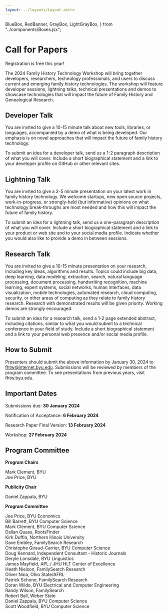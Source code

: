 ```yaml
---
layout: ../layouts/Layout.astro
---
```


  BlueBox,
  RedBanner,
  GrayBox,
  LightGrayBox,
} from "../components/Boxes.jsx";

# Call for Papers

<p></p>

<RedBanner>Registration is free this year!</RedBanner>

The 2024 Family History Technology Workshop will bring together developers,
researchers, technology professionals, and users to discuss current and emerging
family history technologies. The workshop will feature developer sessions,
lightning talks, technical presentations and demos to showcase technologies that
will impact the future of Family History and Genealogical Research.

## Developer Talk

You are invited to give a 10-15 minute talk about new tools, libraries, or
languages, accompanied by a demo of what is being developed. Our emphasis is on
novel approaches that will impact the future of family history technology.

To submit an idea for a developer talk, send us a 1-2 paragraph description of
what you will cover. Include a short biographical statement and a link to your
developer profile on GitHub or other relevant sites.

## Lightning Talk

You are invited to give a 2-5 minute presentation on your latest work in family
history technology. We welcome startups, new open source projects,
work-in-progress, or strongly-held (but informative) opinions on what technology
break-throughs are most needed and how this will impact the future of family
history.

To submit an idea for a lightning talk, send us a one-paragraph description of
what you will cover. Include a short biographical statement and a link to your
product or web site and to your social media profile. Indicate whether you would
also like to provide a demo in between sessions.

## Research Talk

You are invited to give a 10-15 minute presentation on your research, including
key ideas, algorithms and results. Topics could include big data, deep learning,
data modeling, extraction, search, natural language processing, document
processing, handwriting recognition, machine learning, expert systems, social
networks, human interfaces, data visualization, mobile technologies, automated
research, cloud computing, security, or other areas of computing as they relate
to family history research. Research with demonstrated results will be given
priority. Working demos are strongly encouraged.

To submit an idea for a research talk, send a 1-2 page extended abstract,
including citations, similar to what you would submit to a technical conference
in your field of study. Include a short biographical statement and a link to
your personal web presence and/or social media profile.

## How to Submit

Presenters should submit the above information by January 30, 2024 to
fhtw@internet.byu.edu. Submissions will be reviewed by members of the program
committee. To see presentations from previous years, visit fhtw.byu.edu.

## Important Dates

Submissions due: **30 January 2024**

Notification of Acceptance: **6 February 2024**

Research Paper Final Version: **13 February 2024**

Workshop: **27 February 2024**

## Program Committee

**Program Chairs**

Mark Clement, BYU<br />Joe Price, BYU

**Publicity Chair**

Daniel Zappala, BYU

**Program Committee**

Joe Price, BYU Economics<br />Bill Barrett, BYU Computer Science<br />Mark
Clement, BYU Computer Science<br />Dallan Quass, RootsFinder<br />Kirk Duffin,
Northern Illinois University<br />Dave Embley, FamilySearch Research<br />
Christophe Giraud-Carrier, BYU Computer Science<br /> Doug Kennard, Independent
Consultant - Historic Journals<br /> Deryle Lonsdale, BYU Linguistics<br />
James Mayfield, APL / JHU HLT Center of Excellence<br /> Heath Nielson,
FamilySearch Research<br /> Oliver Nina, Ohio State/AFRL<br /> Patrick Schone,
FamilySearch Research<br /> Doran Wilde, BYU Electrical and Computer
Engineering<br /> Randy Wilson, FamilySearch<br /> Robert Ball, Weber
State<br /> Daniel Zappala, BYU Computer Science<br /> Scott Woodfield, BYU
Computer Science<br />
